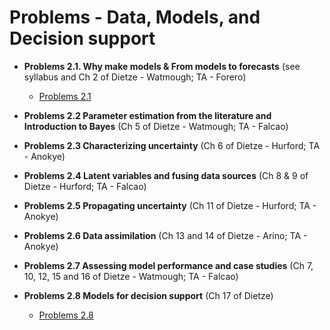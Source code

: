 # Problems - Data, Models, and Decision support {.unlisted .unnumbered #efprobs}

- **Problems 2.1. Why make models & From models to forecasts** (see syllabus and Ch 2 of Dietze - Watmough; TA - Forero)
  + [Problems 2.1](probs-2-1.html)

- **Problems 2.2 Parameter estimation from the literature and Introduction to Bayes** (Ch 5 of Dietze - Watmough; TA - Falcao)

- **Problems 2.3 Characterizing uncertainty** (Ch 6 of Dietze - Hurford; TA - Anokye)

- **Problems 2.4 Latent variables and fusing data sources** (Ch 8 & 9 of Dietze - Hurford; TA - Falcao)

- **Problems 2.5 Propagating uncertainty** (Ch 11 of Dietze - Hurford; TA - Anokye)

- **Problems 2.6 Data assimilation** (Ch 13 and 14 of Dietze - Arino; TA - Anokye)

- **Problems 2.7 Assessing model performance and case studies** (Ch 7, 10, 12, 15 and 16 of Dietze - Watmough; TA - Falcao)

- **Problems 2.8 Models for decision support** (Ch 17 of Dietze)
  + [Problems 2.8](#probs-2-8)
